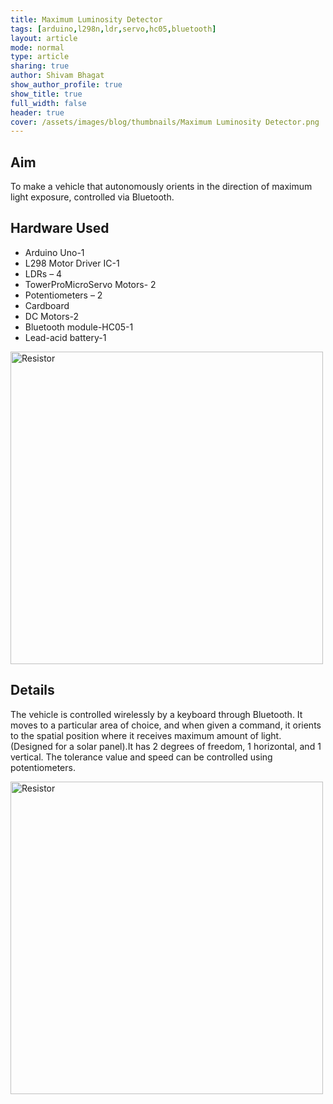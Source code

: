 ```yaml
---
title: Maximum Luminosity Detector
tags: [arduino,l298n,ldr,servo,hc05,bluetooth]
layout: article
mode: normal
type: article
sharing: true
author: Shivam Bhagat
show_author_profile: true
show_title: true
full_width: false
header: true
cover: /assets/images/blog/thumbnails/Maximum Luminosity Detector.png
---
```


## Aim
To make a vehicle that autonomously orients in the direction of maximum light exposure, controlled via Bluetooth.


## Hardware Used
- Arduino Uno-1
- L298 Motor Driver IC-1
- LDRs – 4
- TowerProMicroServo Motors- 2
- Potentiometers – 2
- Cardboard
- DC Motors-2
- Bluetooth module-HC05-1
- Lead-acid battery-1
<Image src="/assets/images/blog/Maximum-Luminosity-bot/2.png" alt="Resistor" width='500' height='500'>

 

## Details
The vehicle is controlled wirelessly by a keyboard through Bluetooth. It moves to a particular area of choice, and when given a command, it orients to the spatial position where it receives maximum amount of light. (Designed for a solar panel).It has 2 degrees of freedom, 1 horizontal, and 1 vertical. The tolerance value and speed can be controlled using potentiometers.

<Image src="/assets/images/blog/Maximum-Luminosity-bot/1.png" alt="Resistor" width='500' height='500'>

<EmbedItem url='https://www.youtube.com/embed/7aDnZlmtvBs' />
